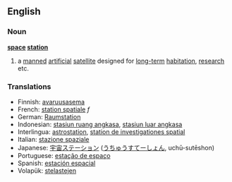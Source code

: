 ==English==
===Noun===
{{wikipedia}}
'''[[space]] [[station]]'''
# a [[manned]] [[artificial]] [[satellite]] designed for [[long-term]] [[habitation]], [[research]] etc.

=== Translations === 
*Finnish: [[avaruusasema]]
*French: [[station spatiale]] ''f''
*German: [[Raumstation]] 
*Indonesian: [[stasiun ruang angkasa]], [[stasiun luar angkasa]]
*Interlingua: [[astrostation]], [[station de investigationes spatial]] 
*Italian: [[stazione spaziale]] 
*Japanese: [[宇宙ステーション]] ([[うちゅうすてーしょん]], uchū-sutēshon)
*Portuguese: [[estação de espaço]] 
*Spanish: [[estación espacial]]
*Volapük: [[stelastejen]]